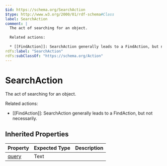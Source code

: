 ```yaml
---
$id: https://schema.org/SearchAction
$type: http://www.w3.org/2000/01/rdf-schema#Class
label: SearchAction
comment: |
  The act of searching for an object.
  
  Related actions:
  
  * [[FindAction]]: SearchAction generally leads to a FindAction, but not necessarily.
rdfs:label: "SearchAction"
rdfs:subClassOf: "https://schema.org/Action"
---
```


# SearchAction

The act of searching for an object.

Related actions:

* [[FindAction]]: SearchAction generally leads to a FindAction, but not necessarily.

## Inherited Properties

| Property | Expected Type | Description |
| --- | --- | --- |
| [query](https://schema.org/query) | Text |  |
